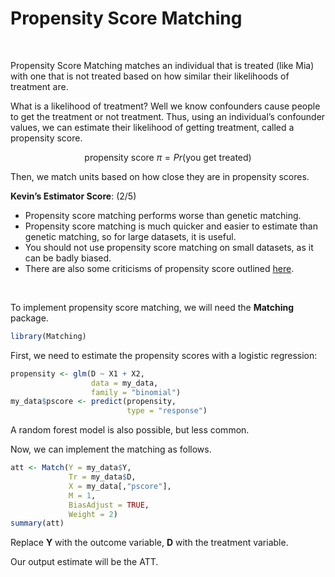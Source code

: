 # Propensity Score Matching {.unnumbered}

<br />

Propensity Score Matching matches an individual that is treated (like Mia) with one that is not treated based on how similar their likelihoods of treatment are.

What is a likelihood of treatment? Well we know confounders cause people to get the treatment or not treatment. Thus, using an individual's confounder values, we can estimate their likelihood of getting treatment, called a propensity score.

$$
\text{propensity score } \pi =Pr(\text{you get treated}) 
$$

Then, we match units based on how close they are in propensity scores.

::: {.callout-note appearance="minimal"}
<div>

**Kevin's Estimator Score**: <i class="fas fa-star"></i><i class="fas fa-star"></i><i class="far fa-star"></i><i class="far fa-star"></i><i class="far fa-star"></i> (2/5)

-   Propensity score matching performs worse than genetic matching.
-   Propensity score matching is much quicker and easier to estimate than genetic matching, so for large datasets, it is useful.
-   You should not use propensity score matching on small datasets, as it can be badly biased.
-   There are also some criticisms of propensity score outlined [here](https://gking.harvard.edu/publications/why-propensity-scores-should-not-be-used-formatching).

</div>
:::

<br />

To implement propensity score matching, we will need the **Matching** package.

```r
library(Matching)
```

First, we need to estimate the propensity scores with a logistic regression:

```r
propensity <- glm(D ~ X1 + X2,
                  data = my_data,
                  family = "binomial")
my_data$pscore <- predict(propensity,
                          type = "response")
```

::: aside
A random forest model is also possible, but less common.
:::

Now, we can implement the matching as follows.

```r
att <- Match(Y = my_data$Y,
             Tr = my_data$D,
             X = my_data[,"pscore"],
             M = 1,
             BiasAdjust = TRUE,
             Weight = 2)
summary(att)
```

::: aside
Replace **Y** with the outcome variable, **D** with the treatment variable.
:::

Our output estimate will be the ATT.
